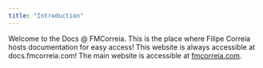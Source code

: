 ```yaml
---
title: "Introduction"
---
```


Welcome to the Docs @ FMCorreia. This is the place where Filipe Correia hosts documentation for easy access!
This website is always accessible at docs.fmcorreia.com! The main website is accessible at [fmcorreia.com](fmcorreia.com).
